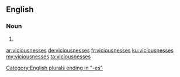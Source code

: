==English==

===Noun===
{{head|en}}

# {{plural of|viciousness}}

[[Category:English plurals ending in "-es"]]

[[ar:viciousnesses]]
[[de:viciousnesses]]
[[fr:viciousnesses]]
[[ku:viciousnesses]]
[[my:viciousnesses]]
[[ta:viciousnesses]]